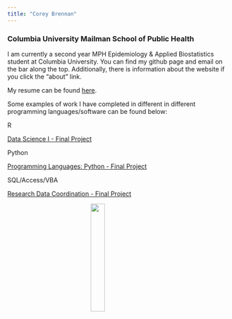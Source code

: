 ```yaml
---
title: "Corey Brennan"
---
```

### Columbia University Mailman School of Public Health

I am currently a second year MPH Epidemiology & Applied Biostatistics student at Columbia University. You can find my github page and email on the bar along the top. Additionally, there is information about the website if you click the "about" link.

My resume can be found [here](resume.pdf).

Some examples of work I have completed in different in different programming languages/software can be found below:

R

[Data Science I - Final Project](https://kblitsman.github.io/p8105_final/)

Python

[Programming Languages: Python - Final Project](Final_Project_kb2908_cb3262.html)

SQL/Access/VBA

[Research Data Coordination - Final Project](cb3262_final.accdb)

<style>
IMG.selfie {
    display: block;
    margin-left: auto;
    margin-right: auto }
</style>
<img class="selfie" src="images/corey_greatWall.jpg" style="width:25%;height:25%" align="Middle">